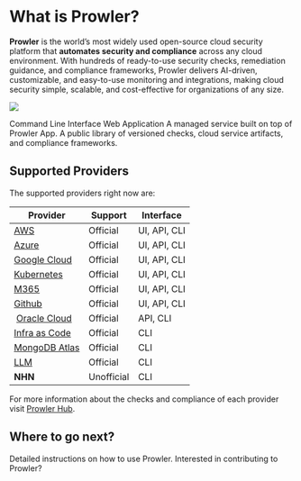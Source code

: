 # What is Prowler?

**Prowler** is the world’s most widely used open-source cloud security platform that **automates security and compliance** across any cloud environment. With hundreds of ready-to-use security checks, remediation guidance, and compliance frameworks, Prowler delivers AI-driven, customizable, and easy-to-use monitoring and integrations, making cloud security simple, scalable, and cost-effective for organizations of any size.

![](/images/products/overview.png)

<Columns cols={2}>
  <Card
    title="Prowler CLI"
    icon="terminal"
    href="/getting-started/products/prowler-cli"
  >
    Command Line Interface
  </Card>
  <Card
    title="Prowler App"
    icon="pen-to-square"
    href="/getting-started/products/prowler-app"
  >
    Web Application
  </Card>
    <Card
    title="Prowler Cloud"
    icon="pen-to-square"
    href="/getting-started/products/prowler-cloud"
  >
    A managed service built on top of Prowler App.
  </Card>
  <Card
    title="Prowler Hub"
    icon="map"
    href="/getting-started/products/prowler-hub"
  >
    A public library of versioned checks, cloud service artifacts, and compliance frameworks.
  </Card>
</Columns>

## Supported Providers
The supported providers right now are:

| Provider | Support | Interface |
|----------|--------|----------|
| [AWS](/user-guide/providers/aws/getting-started-aws) | Official | UI, API, CLI |
| [Azure](/user-guide/providers/azure/getting-started-azure) | Official | UI, API, CLI |
| [Google Cloud](/user-guide/providers/gcp/getting-started-gcp) | Official | UI, API, CLI |
| [Kubernetes](/user-guide/providers/kubernetes/in-cluster) | Official | UI, API, CLI |
| [M365](/user-guide/providers/microsoft365/getting-started-m365) | Official | UI, API, CLI |
| [Github](/user-guide/providers/github/getting-started-github) | Official | UI, API, CLI |
| [Oracle Cloud](/user-guide/providers/oci/getting-started-oci) | Official | API, CLI |
| [Infra as Code](/user-guide/providers/iac/getting-started-iac) | Official | CLI |
| [MongoDB Atlas](/user-guide/providers/mongodbatlas/getting-started-mongodbatlas) | Official | CLI |
| [LLM](/user-guide/providers/llm/getting-started-llm) | Official | CLI |
| **NHN** | Unofficial | CLI |

For more information about the checks and compliance of each provider visit [Prowler Hub](https://hub.prowler.com).

## Where to go next?
<Columns cols={2}>
  <Card
    title="User Guide"
    icon="terminal"
    href="/user-guide/tutorials/prowler-app"
  >
    Detailed instructions on how to use Prowler.
  </Card>
  <Card
    title="Development Guide"
    icon="pen-to-square"
    href="/developer-guide/introduction"
  >
    Interested in contributing to Prowler?
  </Card>
</Columns>
